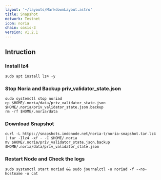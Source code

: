 ```yaml
---
layout: '~/layouts/MarkdownLayout.astro'
title: Snapshot
network: Testnet
icon: noria
chain: oasis-3
version: v1.2.1
---
```

## Intruction

### Install lz4
```
sudo apt install lz4 -y
```

### Stop Noria and Backup priv_validator_state.json
```
sudo systemctl stop noriad
cp $HOME/.noria/data/priv_validator_state.json $HOME/.noria/priv_validator_state.json.backup
rm -rf $HOME/.noria/data
```

### Download Snapshot
```
curl -L https://snapshots.indonode.net/noria-t/noria-snapshot.tar.lz4 | tar -Ilz4 -xf - -C $HOME/.noria
mv $HOME/.noria/priv_validator_state.json.backup $HOME/.noria/data/priv_validator_state.json
```

### Restart Node and Check the logs

```
sudo systemctl start noriad && sudo journalctl -u noriad -f --no-hostname -o cat
```